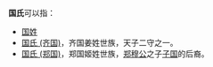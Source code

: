 '''国氏'''可以指：
* [[国姓|国姓]]
* [[国氏_(齐国)|国氏 (齐国)]]，齐国姜姓世族，天子二守之一。
* [[国氏_(郑国)|国氏 (郑国)]]，郑国姬姓世族，[[郑穆公|郑穆公]]之子[[子国_(郑国)|子国]]的后裔。

{{disambig}}